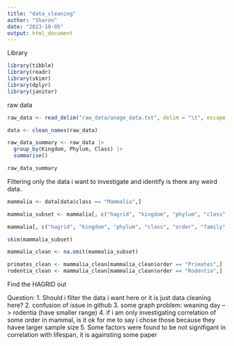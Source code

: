 ```yaml
---
title: "data_cleaning"
author: "Sharon"
date: "2023-10-05"
output: html_document
---
```


Library
```r
library(tibble)
library(readr)
library(skimr)
library(dplyr)
library(janitor)
```

raw data
```r
raw_data <- read_delim("raw_data/anage_data.txt", delim = "\t", escape_double = FALSE, trim_ws = TRUE)

data <- clean_names(raw_data)
```


```r
raw_data_summary <- raw_data |>
  group_by(Kingdom, Phylum, Class) |>
  summarise()

raw_data_summary
```

Filtering only the data i want to investigate and identify is there any weird data.
```r
mammalia <- data[data$class == "Mammalia",]

mammalia_subset <- mammalia[, c("hagrid", "kingdom", "phylum", "class", "order", "family", "genus", "species", "maximum_longevity_yrs", "gestation_incubation_days", "weaning_days", "adult_weight_g")]

mammalia[, c("hagrid", "kingdom", "phylum", "class", "order", "family", "genus", "species", "maximum_longevity_yrs", "gestation_incubation_days", "weaning_days", "adult_weight_g", "metabolic_rate_w")]
```

```r
skim(mammalia_subset)
```

```r
mammalia_clean <- na.omit(mammalia_subset)

primates_clean <- mammalia_clean[mammalia_clean$order == "Primates",]
rodentia_clean <- mammalia_clean[mammalia_clean$order == "Rodentia",]
```


Find the HAGRID out

Question:
1. Should i filter the data i want here or it is just data cleaning here?
2. confusion of issue in github
3. some graph problem: weaning day --> rodentia (have smaller range) 
4. if i am only investigating correlation of some order in mammal, is it ok for me to say i chose those because they havee larger sample size
5. Some factors were found to be not signifigant in correlation with lifespan, it is againsting some paper